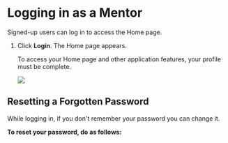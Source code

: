 
# Logging in as a Mentor

Signed-up users can log in to access the Home page.

<ol>
<LogIn />
<li>Click <b>Login</b>. The Home page appears.</li>
    <Admonition type="note">    
    <p>To access your Home page and other application features, your profile must be complete.</p>
    </Admonition>
    <img src={PortalHomeMentor} />
</ol>

## Resetting a Forgotten Password

While logging in, if you don't remember your password you can change it.

<b>To reset your password, do as follows:</b>

<ResetPassword />